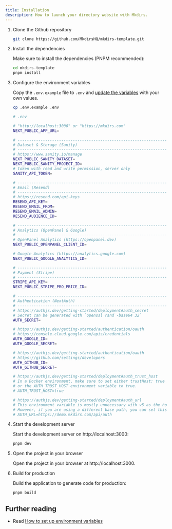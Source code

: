 ```yaml
---
title: Installation
description: How to launch your directory website with Mkdirs.
---
```



<Steps>

1. Clone the Github repository

   ```bash
   git clone https://github.com/MkdirsHQ/mkdirs-template.git
   ```

2. Install the dependencies

   Make sure to install the dependencies (PNPM recommended):

   ```bash
   cd mkdirs-template
   pnpm install
   ```

3. Configure the environment variables

   Copy the `.env.example` file to `.env` and [update the variables](/configuration/) with your own values.

   ```bash
   cp .env.example .env
   ```

   ```bash
   # .env

   # "http://localhost:3000" or "https://mkdirs.com"
   NEXT_PUBLIC_APP_URL=

   # -----------------------------------------------------------------------------
   # Dataset & Storage (Sanity)
   # -----------------------------------------------------------------------------
   # https://www.sanity.io/manage
   NEXT_PUBLIC_SANITY_DATASET=
   NEXT_PUBLIC_SANITY_PROJECT_ID=
   # token with read and write permission, server only
   SANITY_API_TOKEN=

   # -----------------------------------------------------------------------------
   # Email (Resend)
   # -----------------------------------------------------------------------------
   # https://resend.com/api-keys
   RESEND_API_KEY=
   RESEND_EMAIL_FROM=
   RESEND_EMAIL_ADMIN=
   RESEND_AUDIENCE_ID=

   # -----------------------------------------------------------------------------
   # Analytics (OpenPanel & Google)
   # -----------------------------------------------------------------------------
   # OpenPanel Analytics (https://openpanel.dev)
   NEXT_PUBLIC_OPENPANEL_CLIENT_ID=

   # Google Analytics (https://analytics.google.com)
   NEXT_PUBLIC_GOOGLE_ANALYTICS_ID=

   # -----------------------------------------------------------------------------
   # Payment (Stripe)
   # -----------------------------------------------------------------------------
   STRIPE_API_KEY=
   NEXT_PUBLIC_STRIPE_PRO_PRICE_ID=

   # -----------------------------------------------------------------------------
   # Authentication (NextAuth)
   # -----------------------------------------------------------------------------
   # https://authjs.dev/getting-started/deployment#auth_secret
   # Secret can be generated with `openssl rand -base64 32`
   AUTH_SECRET=

   # https://authjs.dev/getting-started/authentication/oauth
   # https://console.cloud.google.com/apis/credentials
   AUTH_GOOGLE_ID=
   AUTH_GOOGLE_SECRET=

   # https://authjs.dev/getting-started/authentication/oauth
   # https://github.com/settings/developers
   AUTH_GITHUB_ID=
   AUTH_GITHUB_SECRET=

   # https://authjs.dev/getting-started/deployment#auth_trust_host
   # In a Docker environment, make sure to set either trustHost: true in your Auth.js configuration 
   # or the AUTH_TRUST_HOST environment variable to true.
   # AUTH_TRUST_HOST=true

   # https://authjs.dev/getting-started/deployment#auth_url
   # This environment variable is mostly unnecessary with v5 as the host is inferred from the request headers. 
   # However, if you are using a different base path, you can set this environment variable as well.
   # AUTH_URL=https://demo.mkdirs.com/api/auth
   ```

4. Start the development server

   Start the development server on http://localhost:3000:

   ```bash
   pnpm dev
   ```

5. Open the project in your browser

   Open the project in your browser at http://localhost:3000.

6. Build for production

   Build the application to generate code for production:

   ```bash
   pnpm build
   ```

</Steps>

## Further reading

- Read [How to set up environment variables](/configuration/authentication/)
